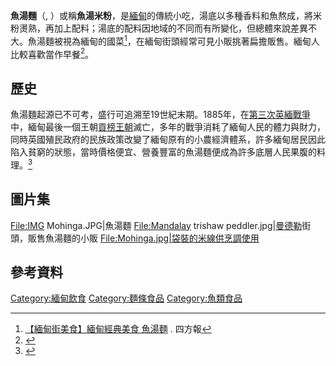 {{Infobox food
| name             = 魚湯麵<br>မုန့်ဟင်းခါး
| image            = File:Mohnga.jpg
| caption          = 
| alternate_name   = Mohingar
| country          = {{MYA}}
| region           =
| creator          =
| course           = 
| main_ingredient  = 魚、豆粉、魚醬、蔥、薑、胡椒、鴨蛋、辣椒、花生油、芭蕉樹心、米粉、味精
| variations       =
| other            =
}}
{{Burmese characters}}

'''魚湯麵'''（{{MYname|MY=မုန့်ဟင်းခါး|MLCTS=mun.hang: hka:}}, {{IPA-my|mo̰ʊɰ̃hɪ́ɰ̃ɡá|IPA}}）或稱'''魚湯米粉'''，是[[緬甸|緬甸]]的傳統小吃，湯底以多種香料和魚熬成，將米粉燙熟，再加上配料；湯底的配料因地域的不同而有所變化，但總體來說差異不大。魚湯麵被視為緬甸的國菜<ref>[https://4wayvoice.nownews.com/news/20190723/589504/ 【緬甸街美食】緬甸經典美食 魚湯麵] {{Wayback|url=https://4wayvoice.nownews.com/news/20190723/589504/ |date=20210225190308 }}. 四方報</ref>，在緬甸街頭經常可見小販挑著扁擔販售。緬甸人比較喜歡當作早餐<ref name=":0">{{Cite news|url=http://www.foodrepublic.com/2017/02/22/burmese-food-primer/|title=Burmese Food Primer: Essential Dishes To Eat In Myanmar|date=2017-02-22|work=Food Republic|access-date=2018-07-09|language=en-US|archive-date=2021-06-02|archive-url=https://web.archive.org/web/20210602225915/https://www.foodrepublic.com/2017/02/22/burmese-food-primer/|dead-url=no}}</ref>。

==歷史==
魚湯麵起源已不可考，盛行可追溯至19世紀末期。1885年，在[[第三次英緬戰爭|第三次英緬戰爭]]中，緬甸最後一個王朝[[貢榜王朝|貢榜王朝]]滅亡，多年的戰爭消耗了緬甸人民的體力與財力，同時英國殖民政府的民族政策改變了緬甸原有的小農經濟體系，許多緬甸居民因此陷入貧窮的狀態，當時價格便宜、營養豐富的魚湯麵便成為許多底層人民果腹的料理。<ref>{{cite book | title=《မဂၤလာပါ 緬甸街》 No.5 魚湯麵 မုန့်ဟင်းခါး |author1=姚羽亭 | year=2020 | publisher=鳴個喇叭文化工作室 | issn=9772708383006}}</ref>

==圖片集==
<gallery>
File:IMG Mohinga.JPG|魚湯麵
File:Mandalay trishaw peddler.jpg|[[曼德勒|曼德勒]]街頭，販售魚湯麵的小販
File:Mohinga.jpg|袋裝的米線供烹調使用
</gallery>

==參考資料==
{{reflist}}

[[Category:緬甸飲食|Category:緬甸飲食]]
[[Category:麵條食品|Category:麵條食品]]
[[Category:魚類食品|Category:魚類食品]]